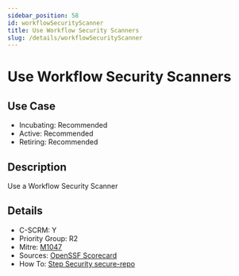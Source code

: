 ```yaml
---
sidebar_position: 58
id: workflowSecurityScanner
title: Use Workflow Security Scanners
slug: /details/workflowSecurityScanner
---
```


# Use Workflow Security Scanners

## Use Case

- Incubating: Recommended
- Active: Recommended
- Retiring: Recommended

## Description

Use a Workflow Security Scanner

## Details

- C-SCRM: Y
- Priority Group: R2
- Mitre: [M1047](https://attack.mitre.org/mitigations/M1047/)
- Sources: [OpenSSF Scorecard](https://github.com/ossf/scorecard/blob/main/docs/checks.md#token-permissions)
- How To: [Step Security secure-repo](https://github.com/step-security/secure-repo)


